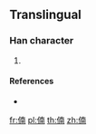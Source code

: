 ==Translingual==

===Han character===
{{Han char|rn=9|rad=人|as=09|sn=11|four=|canj=OJBJ|ids=⿰亻南}}

# {{defn|Han|sort=人09}}

====References====
* {{Han ref|kx=0112.071|dkj=|dj=|hdz=|uh=3472|ud=13426|bh=|bd=}}

[[fr:㑲]]
[[pl:㑲]]
[[th:㑲]]
[[zh:㑲]]